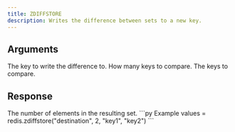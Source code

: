 ```yaml
---
title: ZDIFFSTORE
description: Writes the difference between sets to a new key.
---
```



## Arguments 

<ParamField body="destination" type="str" required>
  The key to write the difference to.
</ParamField>

<ParamField body="keys" type="integer" required>
  How many keys to compare.
</ParamField>

<ParamField body="keys" type="...string[]" required>
  The keys to compare.
</ParamField>

## Response

<ResponseField  required>
    The number of elements in the resulting set.
</ResponseField>



<RequestExample>
```py Example
values = redis.zdiffstore("destination", 2, "key1", "key2")
```
</RequestExample>
